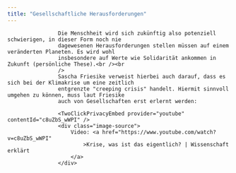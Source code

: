 ```yaml
---
title: "Gesellschaftliche Herausforderungen"
---
```



    				Die Menschheit wird sich zukünftig also potenziell schwierigen, in dieser Form noch nie
    				dagewesenen Herausforderungen stellen müssen auf einem veränderten Planeten. Es wird wohl
    				insbesondere auf Werte wie Solidarität ankommen in Zukunft (persönliche These).<br /><br
    				/>
    				Sascha Friesike verweist hierbei auch darauf, dass es sich bei der Klimakrise um eine zeitlich
    				entgrenzte "creeping crisis" handelt. Hiermit sinnvoll umgehen zu können, muss laut Friesike
    				auch von Gesellschaften erst erlernt werden:

    				<TwoClickPrivacyEmbed provider="youtube" contentId="c8uZbS_wWPI" />
    				<div class="image-source">
    					Video: <a href="https://www.youtube.com/watch?v=c8uZbS_wWPI"
    						>Krise, was ist das eigentlich? | Wissenschaft erklärt
    					</a>
    				</div>
